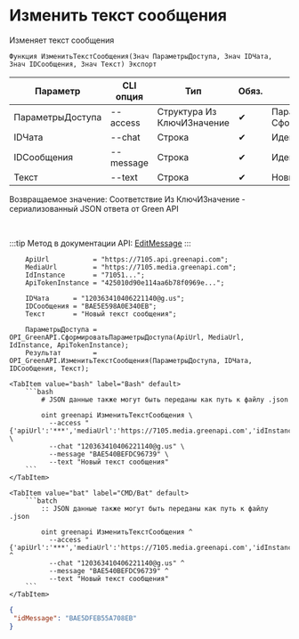 ﻿---
sidebar_position: 8
---


# Изменить текст сообщения
 Изменяет текст сообщения



`Функция ИзменитьТекстСообщения(Знач ПараметрыДоступа, Знач IDЧата, Знач IDСообщения, Знач Текст) Экспорт`

  | Параметр | CLI опция | Тип | Обяз. | Назначение |
  |-|-|-|-|-|
  | ПараметрыДоступа | --access | Структура Из КлючИЗначение | &#x2714; | Параметры доступа. См. СформироватьПараметрыДоступа |
  | IDЧата | --chat | Строка | &#x2714; | Идентификатор чата |
  | IDСообщения | --message | Строка | &#x2714; | Идентификатор сообщения |
  | Текст | --text | Строка | &#x2714; | Новый текст сообщения |

  
  Возвращаемое значение:   Соответствие Из КлючИЗначение - сериализованный JSON ответа от Green API

<br/>

:::tip
Метод в документации API: [EditMessage](https://green-api.com/docs/api/service/EditMessage/)
:::
<br/>



```bsl title="Пример использования для 1С:Предприятие/OneScript"
    ApiUrl           = "https://7105.api.greenapi.com";
    MediaUrl         = "https://7105.media.greenapi.com";
    IdInstance       = "71051...";
    ApiTokenInstance = "425010d90e114aa6b78f0969e...";

    IDЧата      = "120363410406221140@g.us";
    IDСообщения = "BAE5E598A0E340EB";
    Текст       = "Новый текст сообщения";

    ПараметрыДоступа = OPI_GreenAPI.СформироватьПараметрыДоступа(ApiUrl, MediaUrl, IdInstance, ApiTokenInstance);
    Результат        = OPI_GreenAPI.ИзменитьТекстСообщения(ПараметрыДоступа, IDЧата, IDСообщения, Текст);
```
    

 <Tabs>
  
    <TabItem value="bash" label="Bash" default>
        ```bash
            # JSON данные также могут быть переданы как путь к файлу .json
            
            oint greenapi ИзменитьТекстСообщения \
              --access "{'apiUrl':'***','mediaUrl':'https://7105.media.greenapi.com','idInstance':'7105187566','apiTokenInstance':'***'}" \
              --chat "120363410406221140@g.us" \
              --message "BAE540BEFDC96739" \
              --text "Новый текст сообщения"
        ```
    </TabItem>
  
    <TabItem value="bat" label="CMD/Bat" default>
        ```batch
            :: JSON данные также могут быть переданы как путь к файлу .json
            
            oint greenapi ИзменитьТекстСообщения ^
              --access "{'apiUrl':'***','mediaUrl':'https://7105.media.greenapi.com','idInstance':'7105187566','apiTokenInstance':'***'}" ^
              --chat "120363410406221140@g.us" ^
              --message "BAE540BEFDC96739" ^
              --text "Новый текст сообщения"
        ```
    </TabItem>
</Tabs>


```json title="Результат"
{
 "idMessage": "BAE5DFEB55A708EB"
}
```
